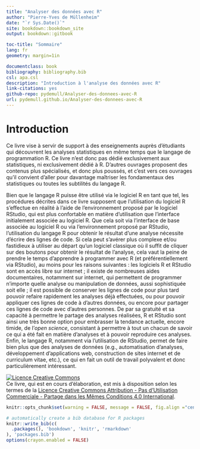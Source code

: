 --- 
title: "Analyser des données avec R"
author: "Pierre-Yves de Müllenheim"
date: "`r Sys.Date()`"
site: bookdown::bookdown_site
output: bookdown::gitbook

toc-title: "Sommaire"
lang: fr
geometry: margin=1in

documentclass: book
bibliography: bibliography.bib
csl: apa.csl
description: "Introduction à l'analyse des données avec R"
link-citations: yes
github-repo: pydemull/Analyser-des-donnees-avec-R
url: pydemull.github.io/Analyser-des-donnees-avec-R
---

# Introduction {-}
Ce livre vise à servir de support à des enseignements auprès d'étudiants qui découvrent les analyses statistiques en même temps que le langage de programmation R. Ce livre n'est donc pas dédié exclusivement aux statistiques, ni exclusivement dédié à R. D'autres ouvrages proposent des contenus plus spécialisés, et donc plus poussés, et c'est vers ces ouvrages qu'il convient d'aller pour davantage maîtriser les fondamentaux des statistiques ou toutes les subtilités du langage R. 

Bien que le langage R puisse être utilisé via le logiciel R en tant que tel, les procédures décrites dans ce livre supposent que l'utilisation du logiciel R s'effectue en réalité à l'aide de l'environnement proposé par le logiciel RStudio, qui est plus confortable en matière d'utilisation que l'interface initialement associée au logiciel R. Que cela soit via l'interface de base associée au logiciel R ou via l'environnement proposé par RStudio, l'utilisation du langage R pour obtenir le résultat d'une analyse nécessite d'écrire des lignes de code. Si cela peut s'avérer plus complexe et/ou fastidieux à utiliser au départ qu'un logiciel classique où il suffit de cliquer sur des boutons pour obtenir le résultat de l'analyse, cela vaut la peine de prendre le temps d'apprendre à programmer avec R (et préférentiellement via RStudio), au moins pour les raisons suivantes : les logiciels R et RStudio sont en accès libre sur internet ; il existe de nombreuses aides documentaires, notamment sur internet, qui permettent de programmer n'importe quelle analyse ou manipulation de données, aussi sophistiquée soit elle ; il est possible de conserver les lignes de code pour plus tard pouvoir refaire rapidement les analyses déjà effectuées, ou pour pouvoir appliquer ces lignes de code à d'autres données, ou encore pour partager ces lignes de code avec d'autres personnes. De par sa gratuité et sa capacité à permettre le partage des analyses réalisées, R et RStudio sont ainsi une très bonne option pour embrasser la tendance actuelle, encore timide, de l'*open science*, consistant à permettre  à tout un chacun de savoir ce qui a été fait en matière d'analyses et à pouvoir reproduire ces analyses. Enfin, le langage R, notamment via l'utilisation de RStudio, permet de faire bien plus que des analyses de données (e.g., automatisation d'analyses, développement d'applications web, construction de sites internet et de curriculum vitae, etc.), ce qui en fait un outil de travail polyvalent et donc particulièrement intéressant.

<a rel="license" href="http://creativecommons.org/licenses/by-nc-sa/4.0/"><img alt="Licence Creative Commons" style="border-width:0" src="https://i.creativecommons.org/l/by-nc-sa/4.0/88x31.png" /></a><br />Ce livre, qui est en cours d'élaboration, est mis à disposition selon les termes de la <a rel="license" href="http://creativecommons.org/licenses/by-nc-sa/4.0/">Licence Creative Commons Attribution - Pas d’Utilisation Commerciale - Partage dans les Mêmes Conditions 4.0 International</a>.

```{r setup, echo = FALSE}
knitr::opts_chunk$set(warning = FALSE, message = FALSE, fig.align ="center")
```

```{r include=FALSE}
# automatically create a bib database for R packages
knitr::write_bib(c(
  .packages(), 'bookdown', 'knitr', 'rmarkdown'
), 'packages.bib')
options(crayon.enabled = FALSE)
```